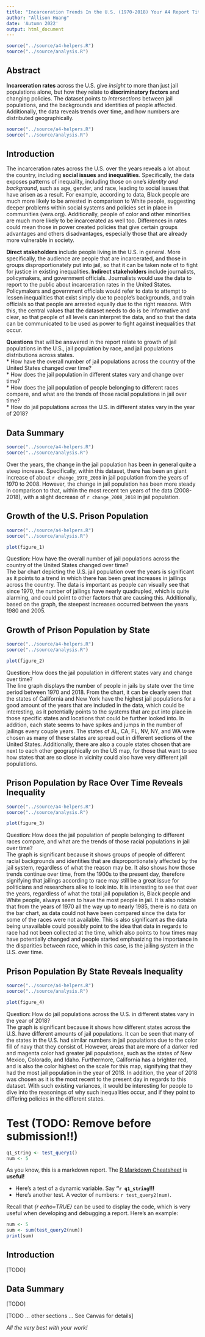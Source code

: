 ```yaml
---
title: "Incarceration Trends In the U.S. (1970-2018) Your A4 Report Title (TODO: Revise title)"
author: "Allison Huang"
date: 'Autumn 2022'
output: html_document
---
```


```r
source("../source/a4-helpers.R")
source("../source/analysis.R")
```

## Abstract 
**Incarceration rates** across the U.S. give *insight* to more
than just jail populations alone, but how they relate to **discriminatory
factors** and changing policies. The dataset points to *intersections*
between jail populations, and the backgrounds and identities of people affected.
Additionally, the data reveals trends over time, and how numbers are distributed
geographically.

```r
source("../source/a4-helpers.R")
source("../source/analysis.R")
```
## Introduction

The incarceration rates across the U.S. over the years reveals a lot about
the country, including **social issues** and **inequalities**.
Specifically, the data exposes patterns of inequality, including those on
one's *identity and background*, such as age, gender, and race,
leading to social issues that have arisen as a result.
For example, according to data, Black people are much more likely to
be arrested in comparison to White people, suggesting
deeper problems within social systems and policies set in place
in communities (vera.org). Additionally, people of color and other minorities
are much more likely to be incarcerated as well too. Differences in
rates could mean those in power created policies that
give certain groups advantages and others disadvantages, especially those
that are already more vulnerable in society.  

**Direct stakeholders** include people living in the U.S.
in general. More specifically, the audience are people that are
incarcerated, and those in groups disproportionately put into jail,
so that it can be taken note of to fight for justice in existing inequalities.
**Indirect stakeholders** include journalists, policymakers, and government officials.
Journalists would use the data to report to the public
about incarceration rates in the United States. Policymakers and government
officials would refer to data to attempt to lessen inequalities that
exist simply due to people's backgrounds, and train officials so that
people are arrested equally due to the right reasons. With this, the
central values that the dataset needs to do is be informative and
clear, so that people of all levels can interpret the data, and so that the
data can be communicated to be used as power to fight against inequalities that occur.  

**Questions** that will be answered in the report relate to growth of jail
populations in the U.S., jail population by race, and jail populations
distributions across states.  
* How have the overall number of jail populations across the country
of the United States changed over time?  
* How does the jail population in different states vary and
change over time?  
* How does the jail population of people belonging to different races
compare, and what are the trends of those racial populations in jail over time?  
* How do jail populations across the U.S. in different states vary in
the year of 2018? 


## Data Summary

```r
source("../source/a4-helpers.R")
source("../source/analysis.R")
```

Over the years, the change in the jail population has been in general quite
a steep increase. Specifically, within this dataset, there has been an giant
increase of about `r change_1970_2008` in jail population from the years of
1970 to 2008. However, the change in jail population has been more steady in
comparison to that, within the most recent ten years of the data (2008-2018),
with a slight decrease of `r change_2008_2018` in jail population.


## Growth of the U.S. Prison Population

```r
source("../source/a4-helpers.R")
source("../source/analysis.R")
```

``` r
plot(figure_1)
```

Question: How have the overall number of jail populations across the country
of the United States changed over time?  
The bar chart depicting the U.S. jail population over the years is significant
as it points to a trend in which there has been great increases in jailings
across the country. The data is important as people can visually see that since
1970, the number of jailings have nearly quadrupled, which is quite alarming,
and could point to other factors that are causing this. Additionally, based on
the graph, the steepest increases occurred between the years 1980 and 2005.

## Growth of Prison Population by State

```r
source("../source/a4-helpers.R")
source("../source/analysis.R")
```

``` r
plot(figure_2)
```

Question: How does the jail population in different states vary and
change over time?  
The line graph displays the number of people in jails by state over the time
period between 1970 and 2018. From the chart, it can be clearly seen that
the states of California and New York have the highest jail populations
for a good amount of the years that are included in the data, which could
be interesting, as it potentially points to the systems that are put into place
in those specific states and locations that could be further looked into.
In addition, each state seems to have spikes and jumps in the number of jailings
every couple years. The states of AL, CA, FL, NV, NY, and WA were chosen
as many of these states are spread out in different sections of the United States.
Additionally, there are also a couple states chosen that are next to each other
geographically on the US map, for those that want to see how states that
are so close in vicinity could also have very different jail populations.


## Prison Population by Race Over Time Reveals Inequality

```r
source("../source/a4-helpers.R")
source("../source/analysis.R")
```

``` r
plot(figure_3)
```

Question: How does the jail population of people belonging to different races
compare, and what are the trends of those racial populations in jail over time?  
The graph is significant because it shows groups of people of different
racial backgrounds and identities that are disproportionately affected by
the jail system, regardless of what the reason
may be. It also shows how those trends continue over time, from the 1900s to
the present day, therefore signifying that jailings according to race
may still be a great issue for politicians and researchers alike to look into.
It is interesting to see that over the years, regardless of what the total
jail population is, Black people and White people, always seem to have
the most people in jail. It is also notable that from the years of 1970
all the way up to nearly 1985, there is no data on the
bar chart, as data could not have been compared since the data for some of the
races were not available. This is also significant as the data being unavailable could possibly
point to the idea that data in regards to race had not been collected
at the time, which also points to how times may have potentially
changed and people started emphasizing the importance in the
disparities between race, which in this case, is the jailing system in the U.S. over time.


## Prison Population By State Reveals Inequality

```r
source("../source/a4-helpers.R")
source("../source/analysis.R")
```

``` r
plot(figure_4)
```

Question: How do jail populations across the U.S. in different states vary in
the year of 2018?  
The graph is significant because it shows how different states across the U.S.
have different amounts of jail populations. It can be seen that many of the
states in the U.S. had similar numbers in jail populations due to the color
fill of navy that they consist of. However, areas that are more of a darker
red and magenta color had greater jail populations, such as the states of
New Mexico, Colorado, and Idaho. Furthermore, California has a brighter red,
and is also the color highest on the scale for this map, signifying that
they had the most jail population in the year of 2018. In addition, the year
of 2018 was chosen as it is the most recent to the present day in regards to
this dataset. With such existing variances, it would be interesting for
people to dive into the reasonings of why such inequalities occur, and if
they point to differing policies in the different states.




# Test (TODO: Remove before submission!!)
```r
q1_string <- test_query1()
num <- 5
```
As you know, this is a markdown report. The [R Markdown Cheatsheet](https://www.rstudio.com/wp-content/uploads/2015/02/rmarkdown-cheatsheet.pdf) is **useful!**

* Here's a test of a dynamic variable. Say **"`r q1_string`!!!** 
* Here's another test. A vector
of numbers: `r test_query2(num)`.

Recall that _{r echo=TRUE}_ can be used to display the code, 
which is very useful when developing and debugging a report. Here's an example: 

```r
num <- 5
sum <- sum(test_query2(num))
print(sum)
```

## Introduction 
[TODO]

## Data Summary 
[TODO]

[TODO ... other sections ... See Canvas for details]

_All the very best with your work!_

